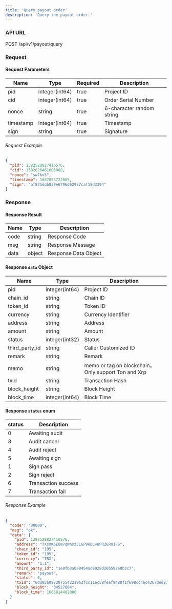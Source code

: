 ```yaml
---
title: 'Query payout order'
description: 'Query the payout order.'
---
```


### API URL

POST /api/v1/payout/query

### Request

#### Request Parameters
| Name       | Type           | Required | Description          |
|------------|----------------|----------|----------------------|
| pid        | integer(int64) | true     | Project ID           |
| cid        | integer(int64) | true     | Order Serial Number  |
| nonce      | string         | true     | 6-character random string |
| timestamp  | integer(int64) | true     | Timestamp            |
| sign       | string         | true     | Signature            |


###### Request Example

```json
{
  "pid": 1382528827416576,
  "cid": 1382626461605888,
  "nonce": "sw7kv5",
  "timestamp": 1687853722065,
  "sign": "af825ddb839e6796d62977caf18d3394"
}
```

### Response

#### Response Result

| Name  | Type     | Description          |
| ----- | ------ | --------------------- |
| code  | string | Response Code           |
| msg   | string | Response Message        |
| data  | object | Response Data Object    |

#### Response `data` Object

| Name           | Type           | Description            |
|----------------|----------------|------------------------|
| pid            | integer(int64) | Project ID             |
| chain_id       | string         | Chain ID               |
| token_id       | string         | Token ID               |
| currency       | string         | Currency Identifier    |
| address        | string         | Address                |
| amount         | string         | Amount                 |
| status         | integer(int32) | Status                 |
| third_party_id | string         | Caller Customized ID   |
| remark         | string         | Remark                 |
| memo           | string         | memo or tag on blockchain，Only support Ton and Xrp   |
| txid           | string         | Transaction Hash       |
| block_height   | string         | Block Height           |
| block_time     | integer(int64) | Block Time             |

#### Response `status` enum

| status | Description            |
| ------ | ---------------------- |
| 0      | Awaiting audit     |
| 3      | Audit cancel      |
| 4      | Audit reject |
| 5      | Awaiting sign     |
| 1      | Sign pass    |
| 2      | Sign reject     |
| 6      | Transaction success     |
| 7      | Transaction fail     |

###### Response Example

```json
{
  "code": "00000",
  "msg": "ok",
  "data": {
    "pid": 1382528827416576,
    "address": "TXsmKpEuW7qWnXzJLGP9eDLvWPR2GRn1FS",
    "chain_id": "195",
    "token_id": "195",
    "currency": "TRX",
    "amount": "1.1",
    "third_party_id": "1e0fb3a0a9454ad8928d26b592e8b3c7",
    "remark": "payout",
    "status": 0,
    "txid": "6dd05b0972075542219a3fcc116c58feaf9480f1f698cc46c4367ded83955cfd",
    "block_height": "34527604",
    "block_time": 1686814482000
  }
}
```